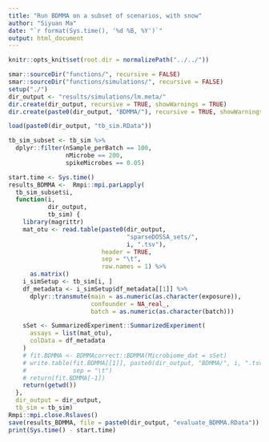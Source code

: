 ```yaml
---
title: "Run BDMMA on a subset of scenarios, with snow"
author: "Siyuan Ma"
date: "`r format(Sys.time(), '%d %B, %Y')`"
output: html_document
---
```

```r
knitr::opts_knit$set(root.dir = normalizePath("../../"))
```
```r
smar::sourceDir("functions/", recursive = FALSE)
smar::sourceDir("functions/simulations/", recursive = FALSE)
setup("./")
dir_output <- "results/simulations/lm.meta/"
dir.create(dir_output, recursive = TRUE, showWarnings = TRUE)
dir.create(paste0(dir_output, "BDMMA/"), recursive = TRUE, showWarnings = TRUE)
```

```r
load(paste0(dir_output, "tb_sim.RData"))
```
```r
tb_sim_subset <- tb_sim %>%
  dplyr::filter(nSample_perBatch == 100,
                nMicrobe == 200,
                spikeMicrobes == 0.05)

start.time <- Sys.time()
results_BDMMA <-  Rmpi::mpi.parLapply(
  tb_sim_subset$i,
  function(i,
           dir_output,
           tb_sim) {
    library(magrittr)
    mat_otu <- read.table(paste0(dir_output,
                                 "sparseDOSSA_sets/",
                                 i, ".tsv"),
                          header = TRUE,
                          sep = "\t",
                          row.names = 1) %>%
      as.matrix()
    i_simSetup <- tb_sim[i, ]
    df_metadata <- i_simSetup$df_metadata[[1]] %>%
      dplyr::transmute(main = as.numeric(as.character(exposure)),
                       confounder = NA_real_,
                       batch = as.numeric(as.character(batch)))

    sSet <- SummarizedExperiment::SummarizedExperiment(
      assays = list(mat_otu),
      colData = df_metadata
    )
    # fit.BDMMA <- BDMMAcorrect::BDMMA(Microbiome_dat = sSet)
    # write.table(fit.BDMMA[[1]], paste0(dir_output, "BDMMA/", i, ".tsv"),
    #             sep = "\t")
    # return(fit.BDMMA[-1])
    return(getwd())
  },
  dir_output = dir_output,
  tb_sim = tb_sim)
Rmpi::mpi.close.Rslaves()
save(results_BDMMA, file = paste0(dir_output, "evaluate_BDMMA.RData"))
print(Sys.time() - start.time)
```